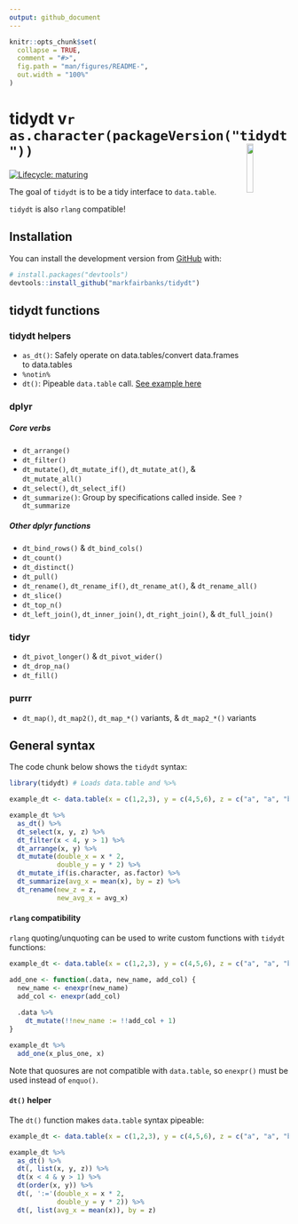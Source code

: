 ```yaml
---
output: github_document
---
```


<!-- README.md is generated from README.Rmd. Please edit that file -->

```r
knitr::opts_chunk$set(
  collapse = TRUE,
  comment = "#>",
  fig.path = "man/figures/README-",
  out.width = "100%"
)
```

# tidydt v`r as.character(packageVersion("tidydt"))`   <img src="man/figures/logo.png" align="right" width="15%" height="15%" />

<!-- badges: start -->
[![Lifecycle: maturing](https://img.shields.io/badge/lifecycle-maturing-blue.svg)](https://www.tidyverse.org/lifecycle/#maturing)
<!-- badges: end -->

The goal of `tidydt` is to be a tidy interface to `data.table`.

`tidydt` is also `rlang` compatible!

## Installation

You can install the development version from [GitHub](https://github.com/) with:

``` r
# install.packages("devtools")
devtools::install_github("markfairbanks/tidydt")
```

## tidydt functions

### tidydt helpers
* `as_dt()`: Safely operate on data.tables/convert data.frames to data.tables
* `%notin%`
* `dt()`: Pipeable `data.table` call. [See example here](https://github.com/mtfairbanks/gdt#dt-helper)

### dplyr

##### Core verbs

* `dt_arrange()`
* `dt_filter()`
* `dt_mutate()`, `dt_mutate_if()`, `dt_mutate_at()`, & `dt_mutate_all()`
* `dt_select()`, `dt_select_if()`
* `dt_summarize()`: Group by specifications called inside. See `?dt_summarize`

##### Other dplyr functions

* `dt_bind_rows()` & `dt_bind_cols()`
* `dt_count()`
* `dt_distinct()`
* `dt_pull()`
* `dt_rename()`, `dt_rename_if()`, `dt_rename_at()`, & `dt_rename_all()`
* `dt_slice()`
* `dt_top_n()`
* `dt_left_join()`, `dt_inner_join()`, `dt_right_join()`, & `dt_full_join()`

### tidyr

* `dt_pivot_longer()` & `dt_pivot_wider()`
* `dt_drop_na()`
* `dt_fill()`

### purrr
* `dt_map()`, `dt_map2()`, `dt_map_*()` variants, & `dt_map2_*()` variants


## General syntax

The code chunk below shows the `tidydt` syntax:

```r
library(tidydt) # Loads data.table and %>%

example_dt <- data.table(x = c(1,2,3), y = c(4,5,6), z = c("a", "a", "b"))

example_dt %>%
  as_dt() %>%
  dt_select(x, y, z) %>%
  dt_filter(x < 4, y > 1) %>%
  dt_arrange(x, y) %>%
  dt_mutate(double_x = x * 2,
            double_y = y * 2) %>%
  dt_mutate_if(is.character, as.factor) %>%
  dt_summarize(avg_x = mean(x), by = z) %>%
  dt_rename(new_z = z,
            new_avg_x = avg_x)
```

#### `rlang` compatibility

`rlang` quoting/unquoting can be used to write custom functions with `tidydt` functions:

```r
example_dt <- data.table(x = c(1,2,3), y = c(4,5,6), z = c("a", "a", "b"))

add_one <- function(.data, new_name, add_col) {
  new_name <- enexpr(new_name)
  add_col <- enexpr(add_col)
  
  .data %>%
    dt_mutate(!!new_name := !!add_col + 1)
}

example_dt %>%
  add_one(x_plus_one, x)
```

Note that quosures are not compatible with `data.table`, so `enexpr()` must be used instead of `enquo()`.

#### `dt()` helper

The `dt()` function makes `data.table` syntax pipeable:

```r
example_dt <- data.table(x = c(1,2,3), y = c(4,5,6), z = c("a", "a", "b"))

example_dt %>%
  as_dt() %>%
  dt(, list(x, y, z)) %>%
  dt(x < 4 & y > 1) %>%
  dt(order(x, y)) %>%
  dt(, ':='(double_x = x * 2,
            double_y = y * 2)) %>%
  dt(, list(avg_x = mean(x)), by = z)
```
